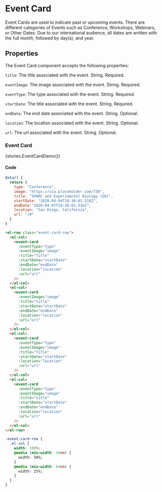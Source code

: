 
<Meta title="Components/Event Card" />

# Event Card
Event Cards are used to indicate past or upcoming events. There are different categories of Events such as Conference, Workshops, Webinars, or Other Dates.
Due to our international audience, all dates are written with the full month, followed by day(s), and year.

## Properties
The Event Card component accepts the following properties:

`title`: The title associated with the event. String. Required.

`eventImage`: The image associated with the event. String. Required.

`eventType`: The type associated with the event. String. Required.

`startDate`: The title associated with the event. String. Required.

`endDate`: The end date associated with the event. String. Optional.

`location`: The location associated with the event. String. Optional.

`url`: The url associated with the event. String. Optional.

### Event Card

<Story name="Event Card">{stories.EventCardDemo()}</Story>

#### Code

```js
data() {
  return {
    type: "Conference",
    image: "https://via.placeholder.com/736",
    title: "SPARC and Experimental Biology (EB)",
    startDate: "2020-04-04T10:36:01.516Z",
    endDate:"2020-04-07T10:36:01.516Z",
    location: "San Diego, California",
    url: "/#"
  }
}
```

```html
<el-row class="event-card-row">
  <el-col>
    <event-card
      :eventType="type"
      :eventImage="image"
      :title="title"
      :startDate="startDate"
      :endDate="endDate"
      :location="location"
      :url="url"
    />
  </el-col>
  <el-col>
    <event-card
      :eventImage="image"
      :title="title"
      :startDate="startDate"
      :endDate="endDate"
      :location="location"
      :url="url"
    />
  </el-col>
  <el-col>
    <event-card
      :eventType="type"
      :eventImage="image"
      :title="title"
      :startDate="startDate"
      :location="location"
      :url="url"
    />
  </el-col>
  <el-col>
    <event-card
      :eventType="type"
      :eventImage="image"
      :title="title"
      :startDate="startDate"
      :endDate="endDate"
      :location="location"
      :url="url"
    />
  </el-col>
</el-row>
```

```css
.event-card-row {
  .el-col {
    width: 100%;
    @media (min-width: 48em) {
      width: 50%;
    }
    @media (min-width: 64em) {
      width: 25%;
    }
  }
}
```